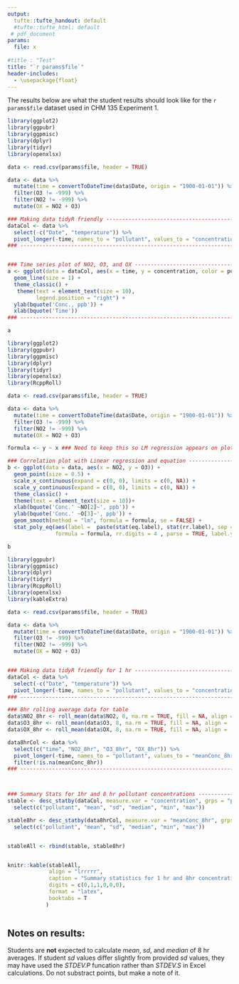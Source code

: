 ```yaml
---
output:
  tufte::tufte_handout: default
  #tufte::tufte_html: default
 # pdf_document
params:
  file: x
  
#title : "Test" 
title: "`r params$file`"
header-includes:
  - \usepackage{float}
---
```


The results below are what the student results should look like for the `r params$file` dataset used in CHM 135 Experiment 1.

```r
library(ggplot2)
library(ggpubr)
library(ggpmisc)
library(dplyr)
library(tidyr)
library(openxlsx)

data <- read.csv(params$file, header = TRUE)

data <- data %>%
  mutate(time = convertToDateTime(data$Date, origin = "1900-01-01")) %>%
  filter(O3 != -999) %>%
  filter(NO2 != -999) %>%
  mutate(OX = NO2 + O3)

### Making data tidyR friendly --------------------------------------------------
dataCol <- data %>%
  select(-c("Date", "temperature")) %>%
  pivot_longer(-time, names_to = "pollutant", values_to = "concentration")
### -----------------------------------------------------------------------------


### Time series plot of NO2, O3, and OX ------------------------------------------
a <- ggplot(data = dataCol, aes(x = time, y = concentration, color = pollutant)) +
  geom_line(size = 1) +
  theme_classic() +
   theme(text = element_text(size = 10),
         legend.position = "right") +
  ylab(bquote('Conc., ppb')) +
  xlab(bquote('Time')) 
### -----------------------------------------------------------------------------

a

```

```r
library(ggplot2)
library(ggpubr)
library(ggpmisc)
library(dplyr)
library(tidyr)
library(openxlsx)
library(RcppRoll)

data <- read.csv(params$file, header = TRUE)

data <- data %>%
  mutate(time = convertToDateTime(data$Date, origin = "1900-01-01")) %>%
  filter(O3 != -999) %>%
  filter(NO2 != -999) %>%
  mutate(OX = NO2 + O3)

formula <- y ~ x ### Need to keep this so LM regression appears on plot

### Correlation plot with Linear regression and equation -------------------------
b <- ggplot(data = data, aes(x = NO2, y = O3)) +
  geom_point(size = 0.5) + 
  scale_x_continuous(expand = c(0, 0), limits = c(0, NA)) + 
  scale_y_continuous(expand = c(0, 0), limits = c(0, NA)) +
  theme_classic() +
  theme(text = element_text(size = 10))+
  xlab(bquote('Conc.' ~NO[2]~', ppb')) +
  ylab(bquote('Conc.' ~O[3]~', ppb')) +
  geom_smooth(method = "lm", formula = formula, se = FALSE) +
  stat_poly_eq(aes(label =  paste(stat(eq.label), stat(rr.label), sep = "*\", \"*")),
               formula = formula, rr.digits = 4 , parse = TRUE, label.y = 0.05, size = 3)

b

```


```r
library(ggpubr)
library(ggpmisc)
library(dplyr)
library(tidyr)
library(RcppRoll)
library(openxlsx)
library(kableExtra)

data <- read.csv(params$file, header = TRUE)

data <- data %>%
  mutate(time = convertToDateTime(data$Date, origin = "1900-01-01")) %>%
  filter(O3 != -999) %>%
  filter(NO2 != -999) %>%
  mutate(OX = NO2 + O3)


### Making data tidyR friendly for 1 hr --------------------------------------------------
dataCol <- data %>%
  select(-c("Date", "temperature")) %>%
  pivot_longer(-time, names_to = "pollutant", values_to = "concentration")
### -----------------------------------------------------------------------------

### 8hr rolling average data for table
data$NO2_8hr <- roll_mean(data$NO2, 8, na.rm = TRUE, fill = NA, align = 'right')
data$O3_8hr <- roll_mean(data$O3, 8, na.rm = TRUE, fill = NA, align = 'right')
data$OX_8hr <- roll_mean(data$OX, 8, na.rm = TRUE, fill = NA, align = 'right')

data8hrCol <- data %>%
  select(c("time", "NO2_8hr", "O3_8hr", "OX_8hr")) %>%
  pivot_longer(-time, names_to = "pollutant", values_to = "meanConc_8hr") %>%
  filter(!is.na(meanConc_8hr))
### ------------------------------------------------------------------------------



### Summary Stats for 1hr and 8 hr pollutant concentrations ------------------------------
stable <- desc_statby(dataCol, measure.var = "concentration", grps = "pollutant") %>%
  select(c("pollutant", "mean", "sd", "median", "min", "max"))

stable8hr <- desc_statby(data8hrCol, measure.var = "meanConc_8hr", grps = "pollutant")%>%
  select(c("pollutant", "mean", "sd", "median", "min", "max"))


stableAll <- rbind(stable, stable8hr)


knitr::kable(stableAll, 
             align = "lrrrrr",
             caption = "Summary statistics for 1 hr and 8hr concentration of pollutants, all concentrations are in ppb.",
             digits = c(0,1,1,0,0,0),
             format = "latex",
             booktabs = T
            ) 



```


## Notes on results: 

Students are **not** expected to calculate *mean*, *sd*, and *median* of 8 hr averages. If student *sd* values differ slightly from provided *sd* values, they may have used the *STDEV.P* funcation rather than *STDEV.S* in Excel calculations. Do not substract points, but make a note of it.


